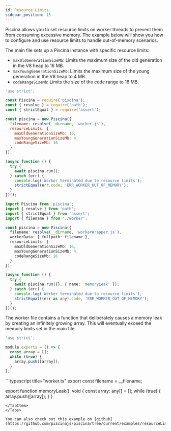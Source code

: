 ```yaml
---
id: Resource Limits
sidebar_position: 15
---
```



Piscina allows you to set resource limits on worker threads to prevent them from consuming excessive memory. The example below will show you how to configure and use resource limits to handle out-of-memory scenarios.

The main file sets up a Piscina instance with specific resource limits:

- `maxOldGenerationSizeMb`: Limits the maximum size of the old generation in the V8 heap to 16 MB.
- `maxYoungGenerationSizeMb`: Limits the maximum size of the young generation in the V8 heap to 4 MB.
- `codeRangeSizeMb`: Limits the size of the code range to 16 MB.

<Tabs>
<TabItem value="Javascript">

```javascript title="index.js"
'use strict';

const Piscina = require('piscina');
const { resolve } = require('path');
const { strictEqual } = require('assert');

const piscina = new Piscina({
  filename: resolve(__dirname, 'worker.js'),
  resourceLimits: {
    maxOldGenerationSizeMb: 16,
    maxYoungGenerationSizeMb: 4,
    codeRangeSizeMb: 16
  }
});

(async function () {
  try {
    await piscina.run();
  } catch (err) {
    console.log('Worker terminated due to resource limits');
    strictEqual(err.code, 'ERR_WORKER_OUT_OF_MEMORY');
  }
})();
```

</TabItem>
<TabItem value="Typescript">

```typescript title="index.ts"
import Piscina from 'piscina';
import { resolve } from 'path';
import { strictEqual } from 'assert';
import { filename } from './worker';

const piscina = new Piscina({
  filename: resolve(__dirname, 'workerWrapper.js'),
  workerData: { fullpath: filename },
  resourceLimits: {
    maxOldGenerationSizeMb: 16,
    maxYoungGenerationSizeMb: 4,
    codeRangeSizeMb: 16
  }
});

(async function () {
  try {
    await piscina.run({}, { name: 'memoryLeak' });
  } catch (err) {
    console.log('Worker terminated due to resource limits');
    strictEqual((err as any).code, 'ERR_WORKER_OUT_OF_MEMORY');
  }
})();
```
<WorkerWrapperComponent/>
</TabItem>
</Tabs>

The worker file contains a function that deliberately causes a memory leak by creating an infinitely growing array. This will eventually exceed the memory limits set in the main file.

<Tabs>
<TabItem value="Javascript">

```javascript title="worker.js"
'use strict';

module.exports = () => {
  const array = [];
  while (true) {
    array.push([array]);
  }
};
```

</TabItem>
<TabItem value="Typescript">
```typescript title="worker.ts"
export const filename = __filename;

export function memoryLeak(): void {
  const array: any[] = [];
  while (true) {
    array.push([array]);
  }
}
```
</TabItem>
</Tabs>

You can also check out this example on [github](https://github.com/piscinajs/piscina/tree/current/examples/resourceLimits).